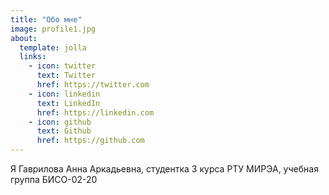 ```yaml
---
title: "Обо мне"
image: profile1.jpg
about:
  template: jolla
  links:
    - icon: twitter
      text: Twitter
      href: https://twitter.com
    - icon: linkedin
      text: LinkedIn
      href: https://linkedin.com
    - icon: github
      text: Github
      href: https://github.com
---
```


Я Гаврилова Анна Аркадьевна, студентка 3 курса РТУ МИРЭА, учебная группа БИСО-02-20

